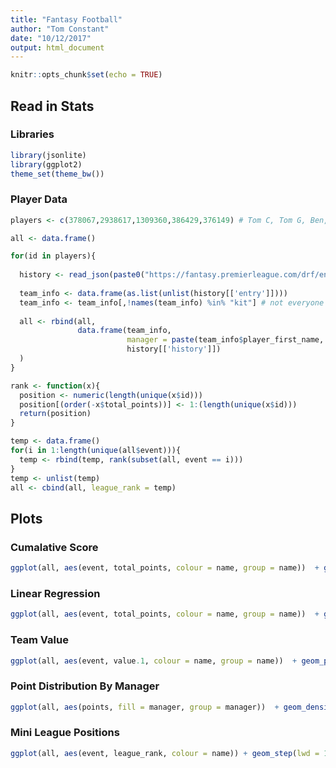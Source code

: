 ```yaml
---
title: "Fantasy Football"
author: "Tom Constant"
date: "10/12/2017"
output: html_document
---
```


```r
knitr::opts_chunk$set(echo = TRUE)
```

## Read in Stats {.tabset}

### Libraries 

```r
library(jsonlite)
library(ggplot2)
theme_set(theme_bw())
```

### Player Data

```r
players <- c(378067,2938617,1309360,386429,376149) # Tom C, Tom G, Ben, Ian, Gareth

all <- data.frame()

for(id in players){
  
  history <- read_json(paste0("https://fantasy.premierleague.com/drf/entry/",id,"/history"), simplifyVector = T)
  
  team_info <- data.frame(as.list(unlist(history[['entry']])))
  team_info <- team_info[,!names(team_info) %in% "kit"] # not everyone designs a kit
  
  all <- rbind(all,
               data.frame(team_info, 
                          manager = paste(team_info$player_first_name, team_info$player_last_name), 
                          history[['history']])
  )
}

rank <- function(x){
  position <- numeric(length(unique(x$id)))
  position[(order(-x$total_points))] <- 1:(length(unique(x$id)))
  return(position)
}

temp <- data.frame()
for(i in 1:length(unique(all$event))){
  temp <- rbind(temp, rank(subset(all, event == i)))
}
temp <- unlist(temp)
all <- cbind(all, league_rank = temp)
```

## Plots {.tabset .tabset-fade}

###  Cumalative Score

```r
ggplot(all, aes(event, total_points, colour = name, group = name))  + geom_point() + geom_line()
```

### Linear Regression 

```r
ggplot(all, aes(event, total_points, colour = name, group = name))  + geom_point() + geom_smooth(method = "lm", fullrange = TRUE, se = F) + xlim(NA, 38)
```

### Team Value

```r
ggplot(all, aes(event, value.1, colour = name, group = name))  + geom_point() + geom_smooth()
```

### Point Distribution By Manager

```r
ggplot(all, aes(points, fill = manager, group = manager))  + geom_density() + facet_grid(manager~.) + coord_cartesian(expand = c(0,0))
```

### Mini League Positions

```r
ggplot(all, aes(event, league_rank, colour = name)) + geom_step(lwd = 1.25) + scale_y_reverse() + geom_point(size = 3) + facet_grid(manager ~ .)
```
